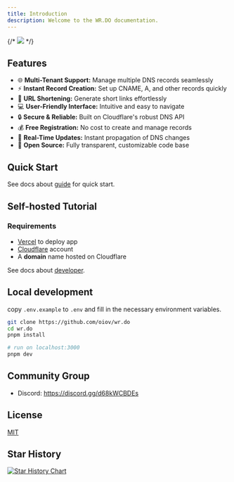 ```yaml
---
title: Introduction
description: Welcome to the WR.DO documentation.
---
```


{/* <img className="rounded-xl border md:rounded-lg shadow-md" src="/_static/images/light-preview.png"/> */}

## Features

- 🌐 **Multi-Tenant Support:** Manage multiple DNS records seamlessly
- ⚡ **Instant Record Creation:** Set up CNAME, A, and other records quickly
- 🔗 **URL Shortening:** Generate short links effortlessly
- 💻 **User-Friendly Interface:** Intuitive and easy to navigate
- 🔒 **Secure & Reliable:** Built on Cloudflare's robust DNS API
- 💰 **Free Registration:** No cost to create and manage records
- 🔄 **Real-Time Updates:** Instant propagation of DNS changes
- 🚀 **Open Source:** Fully transparent, customizable code base

## Quick Start

See docs about [guide](/docs/quick-start) for quick start.

## Self-hosted Tutorial

### Requirements

- [Vercel](https://vercel.com) to deploy app
- [Cloudflare](https://dash.cloudflare.com/) account  
- A **domain** name hosted on Cloudflare

See docs about [developer](/docs/developer/installation).

## Local development

copy `.env.example` to `.env` and fill in the necessary environment variables.

```bash
git clone https://github.com/oiov/wr.do
cd wr.do
pnpm install

# run on localhost:3000
pnpm dev
```

## Community Group

- Discord: https://discord.gg/d68kWCBDEs

## License

[MIT](https://github.com/oiov/wr.do/LICENSE.md)

## Star History

[![Star History Chart](https://api.star-history.com/svg?repos=oiov/wr.do&type=Date)](https://star-history.com/#oiov/wr.do&Date)
